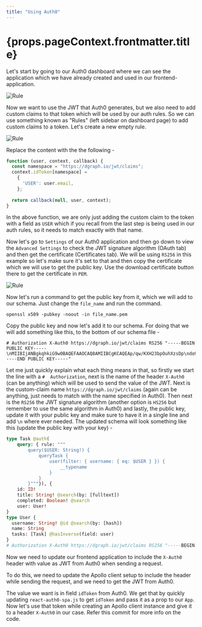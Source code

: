 ```yaml
---
title: "Using Auth0"
---
```


<h1>{props.pageContext.frontmatter.title}</h1>

Let's start by going to our Auth0 dashboard where we can see the application which we have already created and used in our frontend-application.

![Rule](../../images/tutorial/todo/dashboard.png)

Now we want to use the JWT that Auth0 generates, but we also need to add custom claims to that token which will be used by our auth rules.
So we can use something known as "Rules" (left sidebar on dashboard page) to add custom claims to a token. Let's create a new empty rule.

![Rule](../../images/tutorial/todo/rule.png)

Replace the content with the the following -
```javascript
function (user, context, callback) {
  const namespace = "https://dgraph.io/jwt/claims";
  context.idToken[namespace] =
    {
      'USER': user.email,
    };
  
  return callback(null, user, context);
}
```

In the above function, we are only just adding the custom claim to the token with a field as `USER` which if you recall from the last step is being used in our auth rules, so it needs to match exactly with that name. 

Now let's go to `Settings` of our Auth0 application and then go down to view the `Advanced Settings` to check the JWT signature algorithm (OAuth tab) and then get the certificate (Certificates tab). We will be using `RS256` in this example so let's make sure it's set to that and then copy the certificate which we will use to get the public key.  Use the download certificate button there to get the certificate in `PEM`. 

![Rule](../../images/tutorial/todo/certificate.png)

Now let's run a command to get the public key from it, which we will add to our schema. Just change the `file_name` and run the command.

```
openssl x509 -pubkey -noout -in file_name.pem
```

Copy the public key and now let's add it to our schema. For doing that we will add something like this, to the bottom of our schema file - 

```
# Authorization X-Auth0 https://dgraph.io/jwt/claims RS256 "-----BEGIN PUBLIC KEY-----\nMIIBIjANBgkqhkiG9w0BAQEFAAOCAQ8AMIIBCgKCAQEAp/qw/KXH23bpOuhXzsDp\ndo9bGNqjd/OkH2LkCT0PKFx5i/lmvFXdd04fhJD0Z0K3pUe7xHcRn1pIbZWlhwOR\n7siaCh9L729OQjnrxU/aPOKwsD19YmLWwTeVpE7vhDejhnRaJ7Pz8GImX/z/Xo50\nPFSYdX28Fb3kssfo+cMBz2+7h1prKeLZyDk30ItK9MMj9S5y+UKHDwfLV/ZHSd8m\nVVEYRXUNNzLsxD2XaEC5ym2gCjEP1QTgago0iw3Bm2rNAMBePgo4OMgYjH9wOOuS\nVnyvHhZdwiZAd1XtJSehORzpErgDuV2ym3mw1G9mrDXDzX9vr5l5CuBc3BjnvcFC\nFwIDAQAB\n-----END PUBLIC KEY-----"
```

Let me just quickly explain what each thing means in that, so firstly we start the line with a `#  Authorization`, next is the name of the header `X-Auth0` (can be anything) which will be used to send the value of the JWT. Next is the custom-claim name `https://dgraph.io/jwt/claims` (again can be anything, just needs to match with the name specified in Auth0). Then next is the `RS256` the JWT signature algorithm (another option is `HS256` but remember to use the same algorithm in Auth0) and lastly, the public key, update it with your public key and make sure to have it in a single line and add `\n` where ever needed.  The updated schema will look something like this (update the public key with your key) - 

```graphql
type Task @auth(
    query: { rule: """
        query($USER: String!) {
            queryTask {
                user(filter: { username: { eq: $USER } }) {
                    __typename
                }
            }
        }"""}), {
    id: ID!
    title: String! @search(by: [fulltext])
    completed: Boolean! @search
    user: User!
}
type User {
  username: String! @id @search(by: [hash])
  name: String
  tasks: [Task] @hasInverse(field: user)
}
# Authorization X-Auth0 https://dgraph.io/jwt/claims RS256 "-----BEGIN PUBLIC KEY-----\nMIIBIjANBgkqhkiG9w0BAQEFAAOCAQ8AMIIBCgKCAQEAp/qw/KXH23bpOuhXzsDp\ndo9bGNqjd/OkH2LkCT0PKFx5i/lmvFXdd04fhJD0Z0K3pUe7xHcRn1pIbZWlhwOR\n7siaCh9L729OQjnrxU/aPOKwsD19YmLWwTeVpE7vhDejhnRaJ7Pz8GImX/z/Xo50\nPFSYdX28Fb3kssfo+cMBz2+7h1prKeLZyDk30ItK9MMj9S5y+UKHDwfLV/ZHSd8m\nVVEYRXUNNzLsxD2XaEC5ym2gCjEP1QTgago0iw3Bm2rNAMBePgo4OMgYjH9wOOuS\nVnyvHhZdwiZAd1XtJSehORzpErgDuV2ym3mw1G9mrDXDzX9vr5l5CuBc3BjnvcFC\nFwIDAQAB\n-----END PUBLIC KEY-----"
```

Now we need to update our frontend application to include the `X-Auth0` header with value as JWT from Auth0 when sending a  request.

To do this, we need to update the Apollo client setup to include the header while sending the request, and we need to get the JWT from Auth0. 

The value we want is in field `idToken` from Auth0. We get that by quickly updating `react-auth0-spa.js` to get `idToken` and pass it as a prop to our `App`. Now let's use that token while creating an Apollo client instance and give it to a header `X-Auth0` in our case. Refer this commit for more info on the code.
